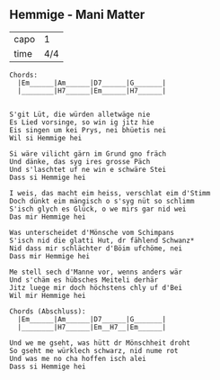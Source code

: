 ## Hemmige - Mani Matter

           
-----  ----
capo   1   
time   4/4 
-----  ----


```
Chords:
  |Em______|Am______|D7______|G_______|
  |________|H7______|Em______|H7______|


S'git Lüt, die würden alletwäge nie
Es Lied vorsinge, so win ig jitz hie
Eis singen um kei Prys, nei bhüetis nei
Wil si Hemmige hei

Si wäre vilicht gärn im Grund gno fräch
Und dänke, das syg ires grosse Päch
Und s'laschtet uf ne win e schwäre Stei
Dass si Hemmige hei

I weis, das macht eim heiss, verschlat eim d'Stimm
Doch dünkt eim mängisch o s'syg nüt so schlimm
S'isch glych es Glück, o we mirs gar nid wei
Das mir Hemmige hei

Was unterscheidet d'Mönsche vom Schimpans
S'isch nid die glatti Hut, dr fählend Schwanz*
Nid dass mir schlächter d'Böim ufchöme, nei
Dass mir Hemmige hei

Me stell sech d'Manne vor, wenns anders wär
Und s'chäm es hübsches Meiteli derhär
Jitz luege mir doch höchstens chly uf d'Bei
Wil mir Hemmige hei

Chords (Abschluss):
  |Em______|Am______|D7______|G_______|
  |________|H7______|Em__H7__|Em______| 

Und we me gseht, was hütt dr Mönschheit droht
So gseht me würklech schwarz, nid nume rot
Und was me no cha hoffen isch alei
Dass si Hemmige hei

```
